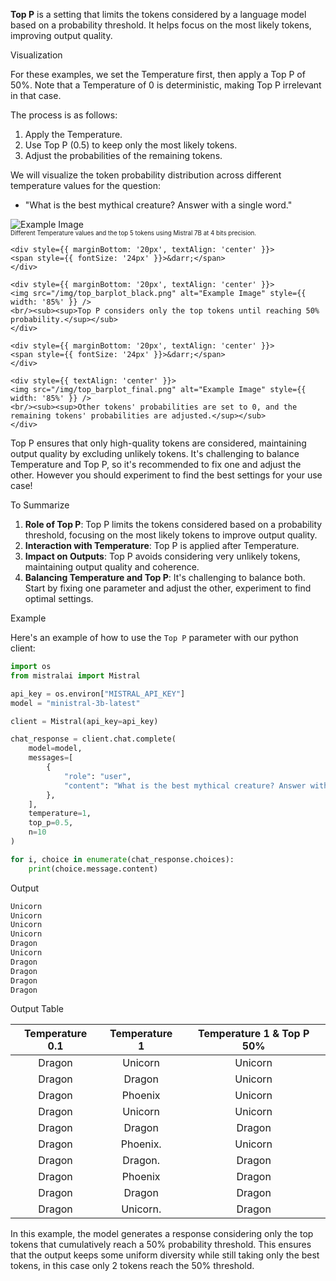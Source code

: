 
**Top P** is a setting that limits the tokens considered by a language model based on a probability threshold. It helps focus on the most likely tokens, improving output quality.

<SectionTab as="h2" variant="secondary" sectionId="visualization">Visualization</SectionTab>

For these examples, we set the Temperature first, then apply a Top P of 50%. Note that a Temperature of 0 is deterministic, making Top P irrelevant in that case.

The process is as follows:

1. Apply the Temperature.
2. Use Top P (0.5) to keep only the most likely tokens.
3. Adjust the probabilities of the remaining tokens.

We will visualize the token probability distribution across different temperature values for the question:

- "What is the best mythical creature? Answer with a single word."

<div style={{ display: 'flex', flexDirection: 'column', alignItems: 'center' }}>
    <div style={{ marginBottom: '20px', textAlign: 'center' }}>
    <img src="/img/top_barplot.png" alt="Example Image" style={{ width: '85%' }} />
    <br/><sub><sup>Different Temperature values and the top 5 tokens using Mistral 7B at 4 bits precision.</sup></sub>
    </div>

    <div style={{ marginBottom: '20px', textAlign: 'center' }}>
    <span style={{ fontSize: '24px' }}>&darr;</span>
    </div>

    <div style={{ marginBottom: '20px', textAlign: 'center' }}>
    <img src="/img/top_barplot_black.png" alt="Example Image" style={{ width: '85%' }} />
    <br/><sub><sup>Top P considers only the top tokens until reaching 50% probability.</sup></sub>
    </div>

    <div style={{ marginBottom: '20px', textAlign: 'center' }}>
    <span style={{ fontSize: '24px' }}>&darr;</span>
    </div>

    <div style={{ textAlign: 'center' }}>
    <img src="/img/top_barplot_final.png" alt="Example Image" style={{ width: '85%' }} />
    <br/><sub><sup>Other tokens' probabilities are set to 0, and the remaining tokens' probabilities are adjusted.</sup></sub>
    </div>

</div>

Top P ensures that only high-quality tokens are considered, maintaining output quality by excluding unlikely tokens. It's challenging to balance Temperature and Top P, so it's recommended to fix one and adjust the other. However you should experiment to find the best settings for your use case!

<SectionTab as="h2" variant="secondary" sectionId="to-summarize">To Summarize</SectionTab>

1. **Role of Top P**: Top P limits the tokens considered based on a probability threshold, focusing on the most likely tokens to improve output quality.
2. **Interaction with Temperature**: Top P is applied after Temperature.
3. **Impact on Outputs**: Top P avoids considering very unlikely tokens, maintaining output quality and coherence.
4. **Balancing Temperature and Top P**: It's challenging to balance both. Start by fixing one parameter and adjust the other, experiment to find optimal settings.

<SectionTab as="h2" variant="secondary" sectionId="example">Example</SectionTab>

Here's an example of how to use the `Top P` parameter with our python client:

```py
import os
from mistralai import Mistral

api_key = os.environ["MISTRAL_API_KEY"]
model = "ministral-3b-latest"

client = Mistral(api_key=api_key)

chat_response = client.chat.complete(
    model=model,
    messages=[
        {
            "role": "user",
            "content": "What is the best mythical creature? Answer with a single word.",
        },
    ],
    temperature=1,
    top_p=0.5,
    n=10
)

for i, choice in enumerate(chat_response.choices):
    print(choice.message.content)
```

<SectionTab as="h2" variant="secondary" sectionId="output">Output</SectionTab>

```py
Unicorn
Unicorn
Unicorn
Unicorn
Dragon
Unicorn
Dragon
Dragon
Dragon
Dragon
```

<SectionTab as="h3" variant="secondary" sectionId="output-table">Output Table</SectionTab>

| Temperature 0.1 | Temperature 1 | Temperature 1 & Top P 50% |
| :-------------: | :-----------: | :-----------------------: |
|     Dragon      |    Unicorn    |          Unicorn          |
|     Dragon      |    Dragon     |          Unicorn          |
|     Dragon      |    Phoenix    |          Unicorn          |
|     Dragon      |    Unicorn    |          Unicorn          |
|     Dragon      |    Dragon     |          Dragon           |
|     Dragon      |   Phoenix.    |          Unicorn          |
|     Dragon      |    Dragon.    |          Dragon           |
|     Dragon      |    Phoenix    |          Dragon           |
|     Dragon      |    Dragon     |          Dragon           |
|     Dragon      |   Unicorn.    |          Dragon           |

In this example, the model generates a response considering only the top tokens that cumulatively reach a 50% probability threshold. This ensures that the output keeps some uniform diversity while still taking only the best tokens, in this case only 2 tokens reach the 50% threshold.
